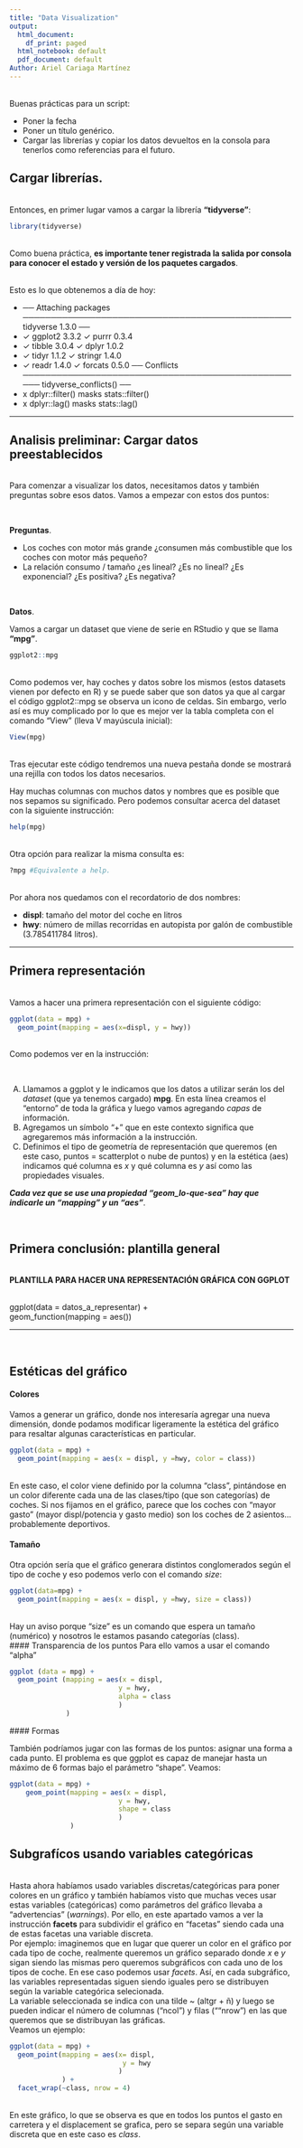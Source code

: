 ```yaml
---
title: "Data Visualization"
output:
  html_document:
    df_print: paged
  html_notebook: default
  pdf_document: default
Author: Ariel Cariaga Martínez
---
```

\
Buenas prácticas para un script:

* Poner la fecha
* Poner un título genérico.
* Cargar las librerías y copiar los datos devueltos en la consola para tenerlos como referencias para el futuro.

## Cargar librerías.
\
Entonces, en primer lugar vamos a cargar la librería __"tidyverse"__:
```r
library(tidyverse)
```
\
Como buena práctica, __es importante tener registrada la salida por consola para conocer el estado y versión de los paquetes cargados__.

\
Esto es lo que obtenemos a día de hoy:


* ── Attaching packages ──────────────────────────────────────────────── tidyverse 1.3.0 ──
* ✓ ggplot2 3.3.2     ✓ purrr   0.3.4
* ✓ tibble  3.0.4     ✓ dplyr   1.0.2
* ✓ tidyr   1.1.2     ✓ stringr 1.4.0
* ✓ readr   1.4.0     ✓ forcats 0.5.0
── Conflicts ─────────────────────────────────────────────────── tidyverse_conflicts() ──
* x dplyr::filter() masks stats::filter()
* x dplyr::lag()    masks stats::lag()

---

## Analisis preliminar: Cargar datos preestablecidos
\
Para comenzar a visualizar los datos, necesitamos datos y también preguntas sobre esos datos. Vamos a empezar con estos dos puntos:

\

__Preguntas__.

- Los coches con motor más grande ¿consumen más combustible que los coches con motor más pequeño?
- La relación consumo / tamaño ¿es lineal? ¿Es no lineal? ¿Es exponencial? ¿Es positiva? ¿Es negativa?

\

__Datos__.

Vamos a cargar un dataset que viene de serie en RStudio y que se llama __"mpg"__.

```r
ggplot2::mpg
```
\
Como podemos ver, hay coches y datos sobre los mismos (estos datasets vienen por defecto en R) y se puede saber que son datos ya que al cargar el código ggplot2::mpg se observa un icono de celdas.
Sin embargo, verlo así es muy complicado por lo que es mejor ver la tabla completa con el comando "View" (lleva V mayúscula inicial):
```r
View(mpg)
```
\
Tras ejecutar este código tendremos una nueva pestaña donde se mostrará una rejilla con todos los datos necesarios.

Hay muchas columnas con muchos datos y nombres que es posible que nos sepamos su significado. Pero podemos consultar acerca del dataset con la siguiente instrucción:
```r
help(mpg) 
```
\
Otra opción para realizar la misma consulta es:
```r
?mpg #Equivalente a help.
```
\
Por ahora nos quedamos con el recordatorio de dos nombres:

- __displ__: tamaño del motor del coche en litros
- __hwy__: número de millas recorridas en autopista por galón de combustible (3.785411784 litros).

---

## Primera representación
\
Vamos a hacer una primera representación con el siguiente código:
```r
ggplot(data = mpg) +
  geom_point(mapping = aes(x=displ, y = hwy))
```
\
Como podemos ver en la instrucción:

\

A) Llamamos a ggplot y le indicamos que los datos a utilizar serán los del _dataset_ (que ya tenemos cargado) __mpg__. En esta línea creamos el "entorno" de toda la gráfica y luego vamos agregando _capas_ de información.
B) Agregamos un símbolo "+" que en este contexto significa que agregaremos más información a la instrucción.
C) Definimos el tipo de geometría de representación que queremos (en este caso, puntos = scatterplot o nube de puntos) y en la estética (aes) indicamos qué columna es $x$ y qué columna es $y$ así como las propiedades visuales.

_**Cada vez que se use una propiedad "geom_lo-que-sea" hay que indicarle un "mapping" y un "aes"**_.

\

## Primera conclusión: plantilla general
\
__PLANTILLA PARA HACER UNA REPRESENTACIÓN GRÁFICA CON GGPLOT__

\
ggplot(data = datos_a_representar) +
\
  geom_function(mapping = aes(<MAPPINGS>))

---
\

## Estéticas del gráfico

#### Colores

Vamos a generar un gráfico, donde nos interesaría agregar una nueva dimensión, donde podamos modificar ligeramente la estética del gráfico para resaltar algunas características en particular. 
```r
ggplot(data = mpg) +
  geom_point(mapping = aes(x = displ, y =hwy, color = class))
```
\
En este caso, el color viene definido por la columna "class", pintándose en un color diferente cada una de las clases/tipo (que son categorías) de coches. Si nos fijamos en el gráfico, parece que los coches con "mayor gasto" (mayor displ/potencia y gasto medio) son los coches de 2 asientos...probablemente deportivos.
\

#### Tamaño

Otra opción sería que el gráfico generara distintos conglomerados según el tipo de coche y eso podemos verlo con el comando _size_:
```r
ggplot(data=mpg) +
  geom_point(mapping = aes(x = displ, y =hwy, size = class))
```
\
Hay un aviso porque "size" es un comando que espera un tamaño (numérico) y nosotros le estamos pasando categorías (class).
\
#### Transparencia de los puntos
Para ello vamos a usar el comando "alpha"
```r
ggplot (data = mpg) +
  geom_point (mapping = aes(x = displ,
                           y = hwy,
                           alpha = class
                           )
              )
```

#### Formas

También podríamos jugar con las formas de los puntos: asignar una forma a cada punto. El problema es que ggplot es capaz de manejar hasta un máximo de 6 formas bajo el parámetro "shape". Veamos:
```r
ggplot(data = mpg) +
    geom_point(mapping = aes(x = displ, 
                           y = hwy, 
                           shape = class
                           )
               )

```

## Subgrafícos usando variables categóricas
\
Hasta ahora habíamos usado variables discretas/categóricas para poner colores en un gráfico y también habíamos visto que muchas veces usar estas variables (categóricas) como parámetros del gráfico llevaba a "advertencias" (_warnings_). Por ello, en este apartado vamos a ver la instrucción __facets__ para subdividir el gráfico en "facetas" siendo cada una de estas facetas una variable discreta. 
\
Por ejemplo: imaginemos que en lugar que querer un color en el gráfico por cada tipo de coche, realmente queremos un gráfico separado donde $x$ e $y$ sigan siendo las mismas pero queremos subgráficos con cada uno de los tipos de coche. En ese caso podemos usar _facets_. Así, en cada subgráfico, las variables representadas siguen siendo iguales pero se distribuyen según la variable categórica selecionada. 
\
La variable seleccionada se indica con una tilde ~ (altgr + ñ) y luego se pueden indicar el número de columnas ("ncol") y filas (""nrow") en las que queremos que se distribuyan las gráficas.
\
Veamos un ejemplo:
```r
ggplot(data = mpg) +
  geom_point(mapping = aes(x= displ, 
                            y = hwy
                           )
             ) + 
  facet_wrap(~class, nrow = 4)
```
\
En este gráfico, lo que se observa es que en todos los puntos el gasto en carretera y el displacement se grafica, pero se separa según una variable discreta que en este caso es _class_.
\




















